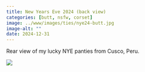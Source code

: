 ```yaml
---
title: New Years Eve 2024 (back view)
categories: [butt, nsfw, corset]
image: ../www/images/ties/nye24-butt.jpg
image-alt: ""
date: 2024-12-31
---
```


Rear view of my lucky NYE panties from Cusco, Peru.

![](../www/images/ties/nye24-butt.jpg)

